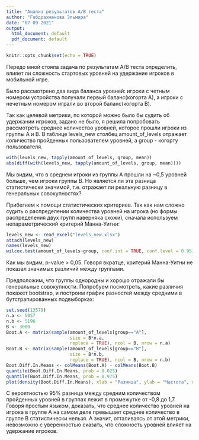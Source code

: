 ```yaml
---
title: "Анализ результатов A/B теста"
author: "Габдрахманова Эльмира"
date: "07 09 2021"
output:
  html_document: default
  pdf_document: default
---
```


```r
knitr::opts_chunk$set(echo = TRUE)
```

Передо мной стояла задача по результатам A/B теста определить, влияет ли сложность стартовых уровней на удержание игроков в мобильной игре.

Было рассмотрено два вида баланса уровней: игроки с четным
номером устройства получали первый баланс(когорта А), а игроки с нечетным номером
играли во второй баланс(когорта B).


Так как целевой метрики, по которой можно было бы судить об удержании игроков, задано не было, я решила попробовать рассмотреть среднее количество уровней, которое прошли игроки из группы А и В. В таблице levels_new столбец amount_of_levels отражает количество пройденных пользователем уровней, а group - когорту пользователя.

```r
with(levels_new, tapply(amount_of_levels, group, mean))
abs(diff(with(levels_new, tapply(amount_of_levels, group, mean))))
```
Мы видим, что в среднем игроки из группы А прошли на ~0,5 уровней больше, чем игроки группы В. Но является ли эта разница статистически значимой, т.е. отражает ли реальную разницу в генеральных совокупностях? 

Прибегнем к помощи статистических критериев. Так как нам сложно судить о распределении количества уровней на игрока (но формы распределения двух групп наверняка схожи), сначала используем непараметрический критерий Манна-Уитни:

```r
levels_new <- read_excel("levels_new.xlsx")
attach(levels_new)
names(levels_new)
wilcox.test(amount_of_levels~group, conf.int = TRUE, conf.level = 0.95)
```

Как мы видим, p-value > 0,05. Говоря вкратце, критерий Манна-Уитни не показал значимых различий между группами.

Предположим, что группы однородны и хорошо отражали бы генеральные совокупности. Попробуем посмотреть, какие различия покажет bootstrap, и построим график разностей между средними в бутстрапированных подвыборках:

```r
set.seed(13579)
n.a <- 5057
n.b <- 5196
B <- 3000
Boot.A <- matrix(sample(amount_of_levels[group=="A"],
                        size = B*n.a,
                        replace = TRUE), ncol = B, nrow = n.a)
Boot.B <- matrix(sample(amount_of_levels[group=="B"],
                        size = B*n.b,
                        replace = TRUE), ncol = B, nrow = n.b)
Boot.Diff.In.Means <- colMeans(Boot.A) - colMeans(Boot.B)
quantile(Boot.Diff.In.Means, prob = 0.025)
quantile(Boot.Diff.In.Means, prob = 0.975)
plot(density(Boot.Diff.In.Means), xlab = "Разница", ylab = "Частота", main = "Распределение разницы средних значений")
```

С вероятностью 95% разница между средним количеством пройденных уровней в группах лежит в промежутке от -0,8 до 1,7. Говоря простым языком, доказать, что среднее количество уровней на игрока в группе А на самом деле превышает среднее количество в группе В статистически нельзя. А значит, отталиваясь от этой метрики, невозможно с уверенностью сказать, что сложность уровней влияет на удержание игроков.
